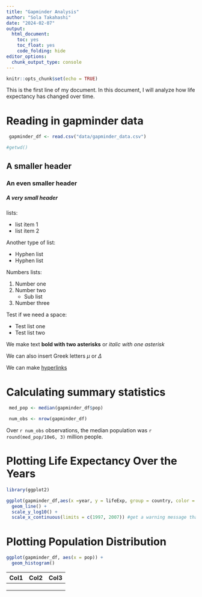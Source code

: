 ```yaml
---
title: "Gapminder Analysis"
author: "Sola Takahashi"
date: "2024-02-07"
output: 
  html_document:
    toc: yes
    toc_float: yes
    code_folding: hide 
editor_options: 
  chunk_output_type: console
---
```


```r
knitr::opts_chunk$set(echo = TRUE)
```

This is the first line of my document. In this document, I will analyze how life expectancy has changed over time.

# Reading in gapminder data

```r
 gapminder_df <- read.csv("data/gapminder_data.csv")

#getwd()
```

## A smaller header

### An even smaller header

##### A very small header

lists:

-   list item 1
-   list item 2

Another type of list:

-   Hyphen list
-   Hyphen list

Numbers lists:

1.  Number one
2.  Number two
    -   Sub list
3.  Number three

Test if we need a space:

-   Test list one
-   Test list two

We make text **bold with two asterisks** or *italic with one asterisk*

We can also insert Greek letters $\mu$ or $\Delta$

We can make [hyperlinks](https://pad.carpentries.org/Spring2024-BIOMI6300)

# Calculating summary statistics

```R
 med_pop <- median(gapminder_df$pop)

 num_obs <- nrow(gapminder_df)
```

Over `r num_obs` observations, the median population was `r round(med_pop/10e6, 3)` million people.

# Plotting Life Expectancy Over the Years

```r
library(ggplot2) 

ggplot(gapminder_df,aes(x =year, y = lifeExp, group = country, color = continent)) +
  geom_line() +
  scale_y_log10() +
  scale_x_continuous(limits = c(1997, 2007)) #get a warning message that you removed data 
```

# Plotting Population Distribution

```r
ggplot(gapminder_df, aes(x = pop)) +
  geom_histogram()
```

| Col1 | Col2 | Col3 |
|------|------|------|
|      |      |      |
|      |      |      |
|      |      |      |
